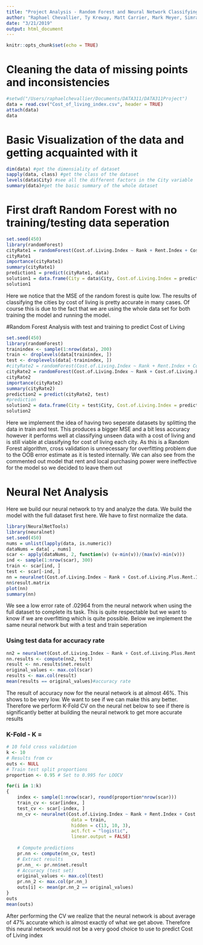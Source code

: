 ```yaml
---
title: "Project Analysis - Random Forest and Neural Network Classifying by Cost of Living"
author: "Raphael Chevallier, Ty Kreway, Matt Carrier, Mark Meyer, Simran Tejay"
date: "3/21/2019"
output: html_document
---
```


```r
knitr::opts_chunk$set(echo = TRUE)
```

# Cleaning the data of missing points and inconsistencies
```r
#setwd("/Users/raphaelchevallier/Documents/DATA311/DATA311Project")
data = read.csv("Cost_of_living_index.csv", header = TRUE)
attach(data)
data
```

# Basic Visualization of the data and getting acquainted with it
```r
dim(data) #get the dimensiality of dataset
sapply(data, class) #get the class of the dataset
levels(data$City) #see all the different factors in the City variable
summary(data)#get the basic summary of the whole dataset
```

# First draft Random Forest with no training/testing data seperation
```r
set.seed(450)
library(randomForest)
cityRate1 = randomForest(Cost.of.Living.Index ~ Rank + Rent.Index + Cost.of.Living.Plus.Rent.Index + Groceries.Index + Restaurant.Price.Index + Local.Purchasing.Power.Index, data = data, importance = TRUE, ntree = 500, mtry = 2)#limit randomise variable for forest
cityRate1
importance(cityRate1)
summary(cityRate1)
prediction1 = predict(cityRate1, data)
solution1 = data.frame(City = data$City, Cost.of.Living.Index = prediction1)
solution1

```

Here we notice that the MSE of the random forest is quite low. The results of classifying the cities by cost of living is pretty accurate in many cases. Of course this is due to the fact that we are using the whole data set for both training the model and running the model.

#Random Forest Analysis with test and training to predict Cost of Living
```r
set.seed(450)
library(randomForest)
trainindex <- sample(1:nrow(data), 200)
train <- droplevels(data[trainindex, ])
test <- droplevels(data[-trainindex, ])
#cityRate2 = randomForest(Cost.of.Living.Index ~ Rank + Rent.Index + Cost.of.Living.Plus.Rent.Index + Groceries.Index + Restaurant.Price.Index + Local.Purchasing.Power.Index, data = train, ntree = 500, mtry = 2, importance = TRUE)#limit randomise variable for forest
cityRate2 = randomForest(Cost.of.Living.Index ~ Rank + Cost.of.Living.Plus.Rent.Index + Groceries.Index + Restaurant.Price.Index, data = train, ntree = 500, mtry = 2, importance = TRUE, do.trace=T)#limit randomise variable for forest, shown that rent and local purchasing power were not very important at all compared to other variables
cityRate2
importance(cityRate2)
summary(cityRate2)
prediction2 = predict(cityRate2, test)
#prediction
solution2 = data.frame(City = test$City, Cost.of.Living.Index = prediction2)
solution2

```

Here we implement the idea of having two seperate datasets by splitting the data in train and test. This produces a bigger MSE and a bit less accuracy however it performs well at classifying unseen data with a cost of living and is still viable at classifying for cost of living each city. As this is a Random Forest algorithm, cross validation is unnecessary for overfitting problem due to the OOB error estimate as it is tested internally. We can also see from the commented out model that rent and local purchasing power were ineffective for the model so we decided to leave them out

# Neural Net Analysis
Here we build our neural network to try and analyze the data. We build the model with the full dataset first here. We have to first normalize the data.
```r
library(NeuralNetTools)
library(neuralnet)
set.seed(450)
nums = unlist(lapply(data, is.numeric))  
dataNums = data[ , nums]
scar <- apply(dataNums, 2, function(v) (v-min(v))/(max(v)-min(v)))
ind <- sample(1:nrow(scar), 300)
train <- scar[ind, ]
test <- scar[-ind, ]
nn = neuralnet(Cost.of.Living.Index ~ Rank + Cost.of.Living.Plus.Rent.Index + Groceries.Index + Restaurant.Price.Index, data=scar, hidden=c(5,3), linear.output = TRUE)
nn$result.matrix
plot(nn)
summary(nn)
```
We see a low error rate of .02964 from the neural network when using the full dataset to complete its task. This is quite respectable but we want to know if we are overfitting which is quite possible. Below we implement the same neural network but with a test and train seperation

### Using test data for accuracy rate
```r
nn2 = neuralnet(Cost.of.Living.Index ~ Rank + Cost.of.Living.Plus.Rent.Index + Groceries.Index + Restaurant.Price.Index, data=train, hidden=c(5,3), linear.output = TRUE)
nn.results <- compute(nn2, test)
result <- nn.results$net.result
original_values <- max.col(scar)
results <- max.col(result)
mean(results == original_values)#accuracy rate
```
The result of accuracy now for the neural network is at almost 46%. This shows to be very low. We want to see if we can make this any better. Therefore we perform K-Fold CV on the neural net below to see if there is significantly better at building the neural network to get more accurate results

### K-Fold - K =
```r
# 10 fold cross validation
k <- 10
# Results from cv
outs <- NULL
# Train test split proportions
proportion <- 0.95 # Set to 0.995 for LOOCV

for(i in 1:k)
{
    index <- sample(1:nrow(scar), round(proportion*nrow(scar)))
    train_cv <- scar[index, ]
    test_cv <- scar[-index, ]
    nn_cv <- neuralnet(Cost.of.Living.Index ~ Rank + Rent.Index + Cost.of.Living.Plus.Rent.Index + Groceries.Index + Restaurant.Price.Index + Local.Purchasing.Power.Index,
                        data = train,
                        hidden = c(13, 10, 3),
                        act.fct = "logistic",
                        linear.output = FALSE)
    
    # Compute predictions
    pr.nn <- compute(nn_cv, test)
    # Extract results
    pr.nn_ <- pr.nn$net.result
    # Accuracy (test set)
    original_values <- max.col(test)
    pr.nn_2 <- max.col(pr.nn_)
    outs[i] <- mean(pr.nn_2 == original_values)
}
outs
mean(outs)
```
After performing the CV we realize that the neural network is about average of 47% accurate which is almost exactly of what we get above. Therefore this neural network would not be a very good choice to use to predict Cost of Living index